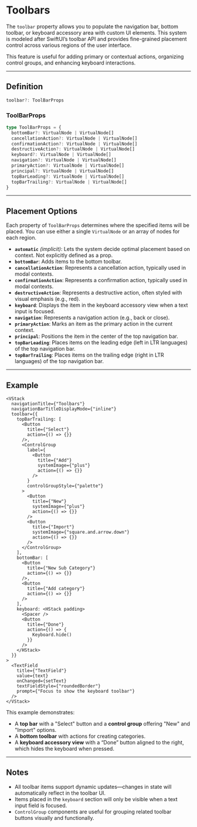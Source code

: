 # Toolbars 
        
The `toolbar` property allows you to populate the navigation bar, bottom toolbar, or keyboard accessory area with custom UI elements. This system is modeled after SwiftUI’s toolbar API and provides fine-grained placement control across various regions of the user interface.

This feature is useful for adding primary or contextual actions, organizing control groups, and enhancing keyboard interactions.

---

## Definition

```ts
toolbar?: ToolBarProps
```

### ToolBarProps

```ts
type ToolBarProps = {
  bottomBar?: VirtualNode | VirtualNode[]
  cancellationAction?: VirtualNode | VirtualNode[]
  confirmationAction?: VirtualNode | VirtualNode[]
  destructiveAction?: VirtualNode | VirtualNode[]
  keyboard?: VirtualNode | VirtualNode[]
  navigation?: VirtualNode | VirtualNode[]
  primaryAction?: VirtualNode | VirtualNode[]
  principal?: VirtualNode | VirtualNode[]
  topBarLeading?: VirtualNode | VirtualNode[]
  topBarTrailing?: VirtualNode | VirtualNode[]
}
```

---

## Placement Options

Each property of `ToolBarProps` determines where the specified items will be placed. You can use either a single `VirtualNode` or an array of nodes for each region.

* **`automatic`** *(implicit)*: Lets the system decide optimal placement based on context. Not explicitly defined as a prop.
* **`bottomBar`**: Adds items to the bottom toolbar.
* **`cancellationAction`**: Represents a cancellation action, typically used in modal contexts.
* **`confirmationAction`**: Represents a confirmation action, typically used in modal contexts.
* **`destructiveAction`**: Represents a destructive action, often styled with visual emphasis (e.g., red).
* **`keyboard`**: Displays the item in the keyboard accessory view when a text input is focused.
* **`navigation`**: Represents a navigation action (e.g., back or close).
* **`primaryAction`**: Marks an item as the primary action in the current context.
* **`principal`**: Positions the item in the center of the top navigation bar.
* **`topBarLeading`**: Places items on the leading edge (left in LTR languages) of the top navigation bar.
* **`topBarTrailing`**: Places items on the trailing edge (right in LTR languages) of the top navigation bar.

---

## Example

```tsx
<VStack
  navigationTitle={"Toolbars"}
  navigationBarTitleDisplayMode={"inline"}
  toolbar={{
    topBarTrailing: [
      <Button
        title={"Select"}
        action={() => {}}
      />,
      <ControlGroup
        label={
          <Button
            title={"Add"}
            systemImage={"plus"}
            action={() => {}}
          />
        }
        controlGroupStyle={"palette"}
      >
        <Button
          title={"New"}
          systemImage={"plus"}
          action={() => {}}
        />
        <Button
          title={"Import"}
          systemImage={"square.and.arrow.down"}
          action={() => {}}
        />
      </ControlGroup>
    ],
    bottomBar: [
      <Button
        title={"New Sub Category"}
        action={() => {}}
      />,
      <Button
        title={"Add category"}
        action={() => {}}
      />
    ],
    keyboard: <HStack padding>
      <Spacer />
      <Button
        title={"Done"}
        action={() => {
          Keyboard.hide()
        }}
      />
    </HStack>
  }}
>
  <TextField
    title={"TextField"}
    value={text}
    onChanged={setText}
    textFieldStyle={"roundedBorder"}
    prompt={"Focus to show the keyboard toolbar"}
  />
</VStack>
```

This example demonstrates:

* A **top bar** with a "Select" button and a **control group** offering "New" and "Import" options.
* A **bottom toolbar** with actions for creating categories.
* A **keyboard accessory view** with a “Done” button aligned to the right, which hides the keyboard when pressed.

---

## Notes

* All toolbar items support dynamic updates—changes in state will automatically reflect in the toolbar UI.
* Items placed in the `keyboard` section will only be visible when a text input field is focused.
* `ControlGroup` components are useful for grouping related toolbar buttons visually and functionally.

